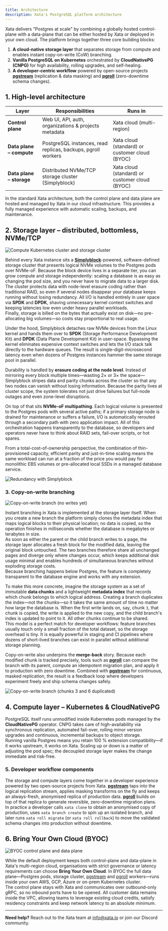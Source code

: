 ```yaml
---
title: Architecture
description: Xata's PostgreSQL platform architecture
---
```


Xata delivers "Postgres at scale" by combining a globally hosted control-plane with a data-plane that can be either hosted by Xata or deployed in your own cloud. The platform brings together three core building blocks:

1. **A cloud-native storage layer** that separates storage from compute and enables instant copy-on-write (CoW) branching.
2. **Vanilla PostgreSQL on Kubernetes** orchestrated by **CloudNativePG (CNPG)** for high availability, rolling upgrades, and self-healing.
3. **A developer-centric workflow** powered by open-source projects [**pgstream**](https://github.com/xataio/pgstream) (replication & data masking) and [**pgroll**](https://github.com/xataio/pgroll) (zero-downtime schema changes).

## 1. High-level architecture

| Layer | Responsibilities | Runs in |
|-------|------------------|---------|
| **Control plane** | Web UI, API, auth, organizations & projects metadata | Xata cloud (multi-region) |
| **Data plane – compute** | PostgreSQL instances, read replicas, backups, pgroll workers | Xata cloud (standard) or customer cloud (BYOC) |
| **Data plane – storage** | Distributed NVMe/TCP storage cluster (Simplyblock) | Xata cloud (standard) or customer cloud (BYOC) |

In the standard Xata architecture, both the control plane and data plane are hosted and managed by Xata in our cloud infrastructure. This provides a fully managed experience with automatic scaling, backups, and maintenance.

## 2. Storage layer – distributed, bottomless, NVMe/TCP

![Compute Kubernetes cluster and storage cluster](/assets/images/k8s-and-storage.png)

Behind every Xata instance sits a [**Simplyblock**](https://www.simplyblock.io/)-powered, software-defined storage cluster that presents logical NVMe volumes to the Postgres pods over NVMe-oF. Because the block device lives in a separate tier, you can grow compute and storage independently: scaling a database is as easy as changing the pod size, and you never have to migrate data to a larger disk.  
The cluster protects data with node-level erasure coding rather than traditional RAID, so even if several nodes disappear your database keeps running without losing redundancy. All I/O is handled entirely in user space via **SPDK** and **DPDK**, shaving unnecessary kernel context switches and keeping latencies low even under heavy parallel workloads.  
Finally, storage is billed on the bytes that actually exist on disk—no pre-allocating big volumes—so costs stay proportional to real usage.

Under the hood, Simplyblock detaches raw NVMe devices from the Linux kernel and hands them over to **SPDK** (Storage Performance Development Kit) and **DPDK** (Data Plane Development Kit) in user-space. Bypassing the kernel eliminates expensive context switches and lets the I/O stack talk directly to the hardware queues. The result is single-digit-microsecond latency even when dozens of Postgres instances hammer the same storage pool in parallel.

Durability is handled by **erasure coding at the node level**. Instead of mirroring every block multiple times—wasting 2× or 3× the space—Simplyblock stripes data and parity chunks across the cluster so that any two nodes can vanish without losing information. Because the parity lives at cluster scope, the system tolerates not just drive failures but full-node outages and even zone-level disruptions.

On top of that sits **NVMe-oF multipathing**. Each logical volume is presented to the Postgres pods with several active paths; if a primary storage node is drained for maintenance or suffers a failure, I/O is automatically rerouted through a secondary path with zero application impact. All of this orchestration happens transparently to the database, so developers and operators never have to think about RAID sets, fail-over scripts, or hot spares.

From a total-cost-of-ownership perspective, the combination of thin-provisioned capacity, efficient parity and just-in-time scaling means the same workload can run at a fraction of the price you would pay for monolithic EBS volumes or pre-allocated local SSDs in a managed database service.

![Redundancy with Simplyblock](/assets/images/redundancy-with-simplyblock.png)

### 3. Copy-on-write branching

![Copy-on-write branch (no writes yet)](/assets/images/copy-on-write-branching-1.png)

Instant branching in Xata is implemented at the storage layer itself. When you create a new branch the platform simply clones the metadata index that maps logical blocks to their physical location; no data is copied, so the operation finishes in milliseconds whether the database is megabytes or terabytes in size.  
As soon as either the parent or the child branch writes to a page, the storage layer allocates a fresh block for the modified data, leaving the original block untouched. The two branches therefore share all unchanged pages and diverge only where changes occur, which keeps additional disk usage minimal and enables hundreds of simultaneous branches without exploding storage costs.  
Because branching happens below Postgres, the feature is completely transparent to the database engine and works with any extension.

To make this more concrete, imagine the storage system as a set of immutable **data chunks** and a lightweight **metadata index** that records which chunk belongs to which logical address. Creating a branch duplicates the index—not the chunks—so it takes the same amount of time no matter how large the database is. When the first write lands on, say, chunk `3`, that chunk is copied, the write is applied to the new copy, and the child branch's index is updated to point to it. All other chunks continue to be shared.  
This model is a perfect match for developer workflows: feature branches usually touch only a small fraction of the total dataset, so the storage overhead is tiny. It is equally powerful in staging and CI pipelines where dozens of short-lived branches can exist in parallel without additional storage planning.

Copy-on-write also underpins the **merge-back** story. Because each modified chunk is tracked precisely, tools such as [**pgroll**](https://github.com/xataio/pgroll) can compare the branch with its parent, compute an idempotent migration plan, and apply it to production with zero downtime. Combined with [**pgstream**](https://github.com/xataio/pgstream) for continuous, masked replication, the result is a feedback loop where developers experiment freely and ship schema changes safely.

![Copy-on-write branch (chunks 3 and 6 duplicated)](/assets/images/copy-on-write-branching-2.png)

## 4. Compute layer – Kubernetes & CloudNativePG

PostgreSQL itself runs unmodified inside Kubernetes pods managed by the **CloudNativePG** operator. CNPG takes care of high-availability via synchronous replication, automated fail-over, rolling minor version upgrades and continuous, incremental backups to object storage.  
Running vanilla Postgres means you retain 100 % extension compatibility—if it works upstream, it works on Xata. Scaling up or down is a matter of adjusting the pod spec; the decoupled storage layer makes the change immediate and risk-free.

### 5. Developer workflow components

The storage and compute layers come together in a developer experience powered by two open-source projects from Xata. [**pgstream**](https://github.com/xataio/pgstream) taps into the logical replication stream, applies masking transforms on the fly and keeps an always-fresh, anonymised replica of production data. [**pgroll**](https://github.com/xataio/pgroll) builds on top of that replica to generate reversible, zero-downtime migration plans.  
In practice a developer calls `xata clone` to obtain an anonymised copy of production, uses `xata branch create` to spin up an isolated branch, and later runs `xata roll migrate` (or `xata roll rollback`) to move the validated schema changes into production without downtime.

## 6. Bring Your Own Cloud (BYOC)

![BYOC control plane and data plane](/assets/images/byoc-architecture.png)

While the default deployment keeps both control-plane and data-plane in Xata's multi-region cloud, organisations with strict governance or latency requirements can choose **Bring Your Own Cloud**. In BYOC the full data plane—Postgres pods, storage cluster, [pgstream](https://github.com/xataio/pgstream) and [pgroll](https://github.com/xataio/pgroll) workers—runs inside your own AWS, GCP, Azure or on-prem Kubernetes cluster.  
The control plane stays with Xata and communicates over outbound-only gRPC, so no inbound ports have to be opened. All customer data remains inside the VPC, allowing teams to leverage existing cloud credits, satisfy residency constraints and keep network latency to an absolute minimum.

---

**Need help?** Reach out to the Xata team at [info@xata.io](mailto:info@xata.io) or join our Discord community.

